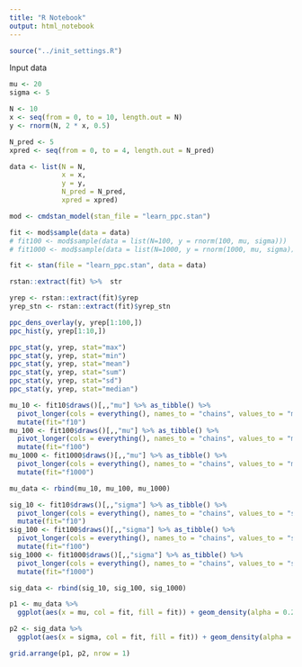 ```yaml
---
title: "R Notebook"
output: html_notebook
---
```



```r

source("../init_settings.R")

```

Input data
```r

mu <- 20
sigma <- 5

```


```r

N <- 10
x <- seq(from = 0, to = 10, length.out = N)
y <- rnorm(N, 2 * x, 0.5)

N_pred <- 5
xpred <- seq(from = 0, to = 4, length.out = N_pred)

data <- list(N = N,
             x = x,
             y = y,
             N_pred = N_pred,
             xpred = xpred)

```

```r

mod <- cmdstan_model(stan_file = "learn_ppc.stan")

fit <- mod$sample(data = data)
# fit100 <- mod$sample(data = list(N=100, y = rnorm(100, mu, sigma)))
# fit1000 <- mod$sample(data = list(N=1000, y = rnorm(1000, mu, sigma)))

```

```r

fit <- stan(file = "learn_ppc.stan", data = data)

```


```r
rstan::extract(fit) %>%  str

yrep <- rstan::extract(fit)$yrep
yrep_stn <- rstan::extract(fit)$yrep_stn

```


```r

ppc_dens_overlay(y, yrep[1:100,])
ppc_hist(y, yrep[1:10,])

ppc_stat(y, yrep, stat="max")
ppc_stat(y, yrep, stat="min")
ppc_stat(y, yrep, stat="mean")
ppc_stat(y, yrep, stat="sum")
ppc_stat(y, yrep, stat="sd")
ppc_stat(y, yrep, stat="median")

```


```r

mu_10 <- fit10$draws()[,,"mu"] %>% as_tibble() %>% 
  pivot_longer(cols = everything(), names_to = "chains", values_to = "mu") %>% 
  mutate(fit="f10")
mu_100 <- fit100$draws()[,,"mu"] %>% as_tibble() %>% 
  pivot_longer(cols = everything(), names_to = "chains", values_to = "mu") %>% 
  mutate(fit="f100")
mu_1000 <- fit1000$draws()[,,"mu"] %>% as_tibble() %>% 
  pivot_longer(cols = everything(), names_to = "chains", values_to = "mu") %>% 
  mutate(fit="f1000")

mu_data <- rbind(mu_10, mu_100, mu_1000)

```

```r
sig_10 <- fit10$draws()[,,"sigma"] %>% as_tibble() %>% 
  pivot_longer(cols = everything(), names_to = "chains", values_to = "sigma") %>% 
  mutate(fit="f10")
sig_100 <- fit100$draws()[,,"sigma"] %>% as_tibble() %>% 
  pivot_longer(cols = everything(), names_to = "chains", values_to = "sigma") %>% 
  mutate(fit="f100")
sig_1000 <- fit1000$draws()[,,"sigma"] %>% as_tibble() %>% 
  pivot_longer(cols = everything(), names_to = "chains", values_to = "sigma") %>% 
  mutate(fit="f1000")

sig_data <- rbind(sig_10, sig_100, sig_1000)
```

```r

p1 <- mu_data %>% 
  ggplot(aes(x = mu, col = fit, fill = fit)) + geom_density(alpha = 0.2)

p2 <- sig_data %>% 
  ggplot(aes(x = sigma, col = fit, fill = fit)) + geom_density(alpha = 0.2)

grid.arrange(p1, p2, nrow = 1)

```

```r


```
